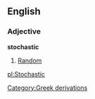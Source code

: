 {{wikipedia}}
== English ==
=== Adjective ===
'''stochastic'''
# [[Random]]

[[pl:Stochastic]]
[[Category:Greek derivations]]